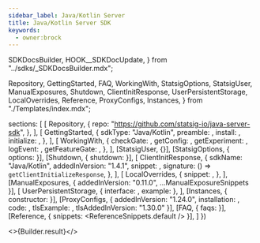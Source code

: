 ```yaml
---
sidebar_label: Java/Kotlin Server
title: Java/Kotlin Server SDK
keywords:
  - owner:brock
---
```


  SDKDocsBuilder,
  HOOK__SDKDocUpdate,
} from "../sdks/_SDKDocsBuilder.mdx";

  Repository,
  GettingStarted,
  FAQ,
  WorkingWith,
  StatsigOptions,
  StatsigUser,
  ManualExposures,
  Shutdown,
  ClientInitResponse,
  UserPersistentStorage,
  LocalOverrides,
  Reference,
  ProxyConfigs,
  Instances,
} from "./Templates/index.mdx";


  sections: [
    [
      Repository,
      {
        repo: "https://github.com/statsig-io/java-server-sdk",
      },
    ],
    [
      GettingStarted,
      {
        sdkType: "Java/Kotlin",
        preamble: <Preamble />,
        install: <Install />,
        initialize: <Initialize />,
      },
    ],
    [
      WorkingWith,
      {
        checkGate: <CheckGate />,
        getConfig: <GetConfig />,
        getExperiment: <GetExperiment />,
        logEvent: <LogEvent />,
        getFeatureGate: <GetFeatureGate />,
      },
    ],
    [StatsigUser, {}],
    [StatsigOptions, { options: <Options /> }],
    [Shutdown, { shutdown: <ShutdownSnippet /> }],
    [
      ClientInitResponse,
      {
        sdkName: "Java/Kotlin",
        addedInVersion: "1.4.1",
        snippet: <ClientInitResponseSnippet />,
        signature: () => <code>getClientInitializeResponse</code>,
      },
    ],
    [
      LocalOverrides,
      {
        snippet: <OverridesSnippet />,
      },
    ],
    [ManualExposures, { addedInVersion: "0.11.0", ...ManualExposureSnippets }],
    [
      UserPersistentStorage,
      { interface: <PersistentStorageInterface />, example: <PersistentStorageExample /> },
    ],
    [Instances, { constructor: <MultiInstanceExample /> }],
    [ProxyConfigs, {
      addedInVersion: "1.24.0", installation: <InstallBeta />, code:
        <ForwardProxyExample />,
        tlsExample: <GrpcTLSExample/>, tlsAddedInVersion: "1.30.0"
    }],
    [FAQ, { faqs: <MoreFAQs /> }],
    [Reference, { snippets: <ReferenceSnippets.default /> }],
  ]
})


<>{Builder.result}</>

